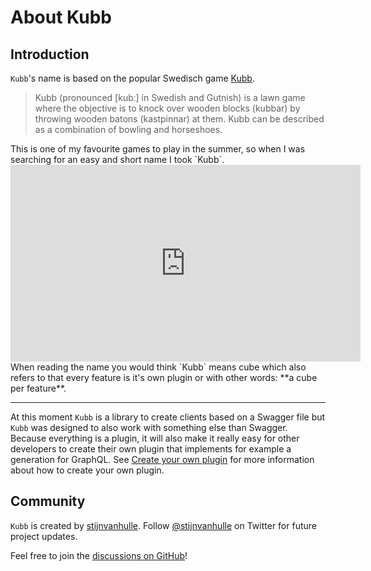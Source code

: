 # About Kubb

## Introduction

`Kubb`'s name is based on the popular Swedisch game [Kubb](https://en.wikipedia.org/wiki/Kubb).
<blockquote>
 Kubb (pronounced [kubː] in Swedish and Gutnish) is a lawn game where the objective is to knock over wooden blocks (kubbar) by throwing wooden batons (kastpinnar) at them. Kubb can be described as a combination of bowling and horseshoes. 
</blockquote>
This is one of my favourite games to play in the summer, so when I was searching for an easy and short name I took `Kubb`.
<iframe width="560" height="315" src="https://www.youtube.com/embed/ZisjpAlarhM" title="YouTube video player" frameborder="0" allow="accelerometer; autoplay; clipboard-write; encrypted-media; gyroscope; picture-in-picture; web-share" allowfullscreen></iframe>
When reading the name you would think `Kubb` means cube which also refers to that every feature is it's own plugin or with other words: **a cube per feature**.

<hr/>

At this moment `Kubb` is a library to create clients based on a Swagger file but `Kubb` was designed to also work with something else than Swagger.
Because everything is a plugin, it will also make it really easy for other developers to create their own plugin that implements for example a generation for GraphQL. 
See [Create your own plugin](plugins/customize/plugin) for more information about how to create your own plugin.


## Community

`Kubb` is created by [stijnvanhulle](https://stijnvanhulle.be).
Follow [@stijnvanhulle](https://twitter.com/stijnvanhulle) on Twitter for future project updates.

Feel free to join the [discussions on GitHub](https://github.com/stijnvanhulle/kubb/discussions)!
